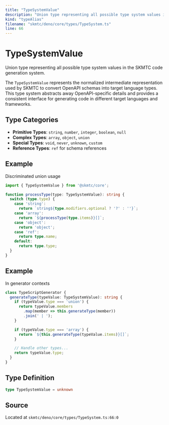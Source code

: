 ```yaml
---
title: "TypeSystemValue"
description: "Union type representing all possible type system values in the SKMTC code generation system."
kind: "typeAlias"
filename: "skmtc/deno/core/types/TypeSystem.ts"
line: 66
---
```


# TypeSystemValue

Union type representing all possible type system values in the SKMTC code generation system.

The `TypeSystemValue` represents the normalized intermediate representation used by SKMTC
to convert OpenAPI schemas into target language types. This type system abstracts away
OpenAPI-specific details and provides a consistent interface for generating code in
different target languages and frameworks.

## Type Categories

- **Primitive Types**: `string`, `number`, `integer`, `boolean`, `null`
- **Complex Types**: `array`, `object`, `union`
- **Special Types**: `void`, `never`, `unknown`, `custom`
- **Reference Types**: `ref` for schema references


## Example

Discriminated union usage
```typescript
import { TypeSystemValue } from '@skmtc/core';

function processType(type: TypeSystemValue): string {
  switch (type.type) {
    case 'string':
      return `string${type.modifiers.optional ? '?' : ''}`;
    case 'array':
      return `${processType(type.items)}[]`;
    case 'object':
      return 'object';
    case 'ref':
      return type.name;
    default:
      return type.type;
  }
}
```


## Example

In generator contexts
```typescript
class TypeScriptGenerator {
  generateType(typeValue: TypeSystemValue): string {
    if (typeValue.type === 'union') {
      return typeValue.members
        .map(member => this.generateType(member))
        .join(' | ');
    }

    if (typeValue.type === 'array') {
      return `${this.generateType(typeValue.items)}[]`;
    }

    // Handle other types...
    return typeValue.type;
  }
}
```

## Type Definition

```typescript
type TypeSystemValue = unknown
```

## Source

Located at `skmtc/deno/core/types/TypeSystem.ts:66:0`
